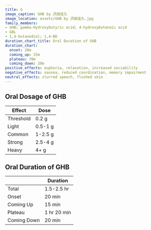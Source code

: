 ```yaml
---
title: G
image_caption: GHB by 沢田佳久
image_location: assets/GHB by 沢田佳久.jpg
family_members:
- GHB; gamma-Hydroxybutyric acid; 4-hydroxybutanoic acid
- GBL
- 1,4-butanediol; 1,4-BD
duration_chart_title: Oral Duration of GHB
duration_chart:
  onset: 20m
  coming_up: 15m
  plateau: 70m
  coming_down: 20m
positive_effects: euphoria, relaxation, increased sociability
negative_effects: nausea, reduced coordination, memory impairment
neutral_effects: slurred speech, flushed skin
---
```


## Oral Dosage of GHB
| Effect | Dose |
| --- | --- |
| Threshold | 0.2 g |
| Light | 0.5-1 g |
| Common | 1-2.5 g |
| Strong | 2.5-4 g |
| Heavy | 4+ g |

## Oral Duration of GHB
| | Duration |
| --- | --- |
| Total | 1.5-2.5 hr |
| Onset | 20 min |
| Coming Up | 15 min |
| Plateau | 1 hr 20 min |
| Coming Down | 20 min |
